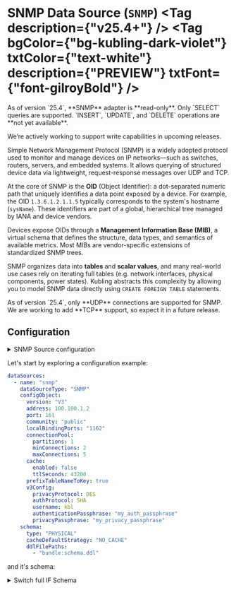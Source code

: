 
# SNMP Data Source (`SNMP`) <Tag description={"v25.4+"} /> <Tag bgColor={"bg-kubling-dark-violet"} txtColor={"text-white"} description={"PREVIEW"} txtFont={"font-gilroyBold"} />

<Callout type="warning">
As of version `25.4`, **SNMP** adapter is **read-only**. Only `SELECT` queries are supported.  
`INSERT`, `UPDATE`, and `DELETE` operations are **not yet available**.

We’re actively working to support write capabilities in upcoming releases.
</Callout>

Simple Network Management Protocol (SNMP) is a widely adopted protocol used to monitor and manage devices on IP networks—such as switches, routers, servers, 
and embedded systems. It allows querying of structured device data via lightweight, request-response messages over UDP and TCP.

At the core of SNMP is the **OID** (Object Identifier): a dot-separated numeric path that uniquely identifies a data point exposed by a device. 
For example, the OID `1.3.6.1.2.1.1.5` typically corresponds to the system's hostname (`sysName`). These identifiers are part of a global, hierarchical tree managed by IANA and device vendors.

Devices expose OIDs through a **Management Information Base (MIB)**, a virtual schema that defines the structure, data types, and semantics of available metrics. 
Most MIBs are vendor-specific extensions of standardized SNMP trees.

SNMP organizes data into **tables** and **scalar values**, and many real-world use cases rely on iterating full tables (e.g. network interfaces, physical components, power states). 
Kubling abstracts this complexity by allowing you to model SNMP data directly using `CREATE FOREIGN TABLE` statements.

<Callout type='warning'>
As of version `25.4`, only **UDP** connections are supported for SNMP.  
We are working to add **TCP** support, so expect it in a future release.
</Callout>

## Configuration
<details>
<summary>SNMP Source configuration</summary>
```yaml
type: "object"
id: "schema:kubling:dbvirt:model:vdb:sources:SnmpSourceConfig"
properties:
  version:
    type: "string"
    enum:
    - "V2"
    - "V3"
  transport:
    type: "string"
    enum:
    - "UDP"
    - "TCP"
  address:
    type: "string"
  port:
    type: "integer"
  localBindingAddress:
    type: "string"
  localBindingPorts:
    type: "string"
    description: "A comma-separated list of local UDP ports to bind SNMP requests\
      \ to. Supports individual ports (e.g., \"1162\") and port ranges (e.g., \"1162-1164\"\
      ). You can mix both formats: \"1162,1164-1166,1170\". All port numbers must\
      \ be in the range 1–65535, and ranges must be ordered (start <= end). Kubling\
      \ will attempt to bind to these ports in order until one is available."
  community:
    type: "string"
  connectionTimeout:
    type: "integer"
  connectionRetries:
    type: "integer"
  enableSoftTransactions:
    type: "boolean"
  cache:
    type: "object"
    id: "schema:kubling:dbvirt:translation:model:CacheDataSourceConfig"
    properties:
      enabled:
        type: "boolean"
        description: "Specifies whether the cache is enabled for this Data Source.\
          \ Default is false."
      ttlSeconds:
        type: "integer"
        description: "The time-to-live (TTL) for cache entries, in seconds. Default\
          \ is 43,200 seconds (12 hours)."
  contributesToHealth:
    type: "boolean"
    description: "Indicates whether this data source contributes to the engine's overall\
      \ health status. When set to true, if this data source is not healthy, the engine\
      \ will be marked as unhealthy. Otherwise, the health status of this data source\
      \ is ignored in the overall assessment."
  oidForHealthCheck:
    type: "string"
    description: "The SNMP OID to be used for health checks. Kubling periodically\
      \ polls this OID to verify that the target device is reachable and responding.\
      \ By default, it uses '1.3.6.1.2.1.1.1.0' (sysDescr.0), which returns the device\
      \ description. You can override this with any scalar OID that is known to exist\
      \ and respond reliably on the target device."
  connectionPool:
    type: "object"
    id: "schema:kubling:dbvirt:model:vdb:sources:ConnectionPool"
    properties:
      partitions:
        type: "integer"
        description: "Internal connections pool partitions. Default: 2"
      minConnections:
        type: "integer"
        description: "Minimum available connections in the pool per partition. The\
          \ overall total Minimum connections must be calculated per partition, that\
          \ is: partitions * minConnections. Default: 3"
      maxConnections:
        type: "integer"
        description: "Maximum connections to be added to the pool per partition. Once\
          \ reached, subsequent connection requests will be enqueued. The overall\
          \ total Maximum connections must be calculated per partition, that is: partitions\
          \ * maxConnections. Default: 10"
      maxWaitMilliseconds:
        type: "integer"
        description: "Maximum wait time in milliseconds the thread will wait in the\
          \ queue for a connection from the pool. Once reached, an error is thrown\
          \ if no available connection.Default: 10000ms (10s)"
  oidPrefix:
    type: "string"
  mibJsonFilePath:
    type: "string"
    description: "Absolute path to the JSON file generated by gosmi-json-exporter.\
      \ For details, see: https://github.com/kubling-community/gosmi-json-exporter"
  v3Config:
    type: "object"
    id: "schema:kubling:dbvirt:model:vdb:sources:SnmpV3Config"
    properties:
      username:
        type: "string"
        description: "The SNMPv3 username used to authenticate with the target device.\
          \ Must match a valid user configured on the SNMP agent."
      localEngineId:
        type: "string"
        description: "The local SNMP engine ID, in hexadecimal string format. If not\
          \ set, the engine ID is derived automatically. Only needed in advanced SNMPv3\
          \ setups involving Engine ID synchronization."
      enterpriseId:
        type: "integer"
        description: "Enterprise ID used for constructing a local engine ID when it\
          \ is autogenerated. This is optional and typically only needed when setting\
          \ up a custom SNMP engine identity."
      engineBoots:
        type: "integer"
        description: "Boot counter value for SNMPv3 engine restarts. Used to prevent\
          \ replay attacks. Usually left at 0 unless explicitly managing engine state\
          \ across restarts."
      authProtocol:
        type: "string"
        description: "Authentication protocol used for SNMPv3 message integrity and\
          \ sender verification. Supported values include MD5, SHA, and extended HMAC-based\
          \ algorithms."
        enum:
        - "MD5"
        - "SHA"
        - "HMAC128SHA224"
        - "HMAC192SHA256"
        - "HMAC256SHA384"
        - "HMAC384SHA512"
      privacyProtocol:
        type: "string"
        description: "Privacy (encryption) protocol used to secure SNMPv3 message\
          \ contents."
        enum:
        - "DES"
        - "v3DES"
        - "AES128"
        - "AES192"
        - "AES256"
      authenticationPassphrase:
        type: "string"
        description: "The passphrase used for SNMPv3 authentication. Required when\
          \ using an authProtocol."
      privacyPassphrase:
        type: "string"
        description: "The passphrase used for SNMPv3 encryption. Required when using\
          \ a privacyProtocol."
  singleEventErrorToleration:
    type: "boolean"
    description: "Controls how Kubling handles individual SNMP response errors. When\
      \ set to false (default), any response event with an error causes the entire\
      \ operation to fail. When set to true, Kubling tolerates single event errors\
      \ by skipping the failed OID and continuing to process the remaining ones. Useful\
      \ for dealing with partially implemented or unstable SNMP agents."
```
</details>

Let's start by exploring a configuration example:

```yaml
dataSources:
  - name: "snmp"
    dataSourceType: "SNMP"
    configObject:
      version: "V3"
      address: 100.100.1.2
      port: 161
      community: "public"
      localBindingPorts: "1162"
      connectionPool:
        partitions: 1
        minConnections: 2
        maxConnections: 5
      cache:
        enabled: false
        ttlSeconds: 43200
      prefixTableNameToKey: true
      v3Config:
        privacyProtocol: DES
        authProtocol: SHA
        username: kbl
        authenticationPassphrase: "my_auth_passphrase"
        privacyPassphrase: "my_privacy_passphrase"
    schema:
      type: "PHYSICAL"
      cacheDefaultStrategy: "NO_CACHE"
      ddlFilePaths:
        - "bundle:schema.ddl"
```

and it's schema:
<details>
<summary>Switch full IF Schema</summary>
```sql
CREATE FOREIGN TABLE ifTable
(
	ifIndex string OPTIONS (snmp_oid '1.3.6.1.2.1.2.2.1.1', ANNOTATION 'A unique value, greater than zero, for each interface.  It is recommended that values are assigned contiguously starting from 1.  The value for each interface sub-layer must remain constant at least from one re-initialization of the entity''s network management system to the next re- initialization.'),
	ifDescr string OPTIONS (snmp_oid '1.3.6.1.2.1.2.2.1.2', ANNOTATION 'A textual string containing information about the interface.  This string should include the name of the manufacturer, the product name and the version of the interface hardware/software.'),
	ifType string OPTIONS (snmp_oid '1.3.6.1.2.1.2.2.1.3', ANNOTATION 'The type of interface.  Additional values for ifType are assigned by the Internet Assigned Numbers Authority (IANA), through updating the syntax of the IANAifType textual convention.'),
	ifMtu integer OPTIONS (snmp_oid '1.3.6.1.2.1.2.2.1.4', ANNOTATION 'The size of the largest packet which can be sent/received on the interface, specified in octets.  For interfaces that are used for transmitting network datagrams, this is the size of the largest network datagram that can be sent on the interface.'),
	ifSpeed integer OPTIONS (snmp_oid '1.3.6.1.2.1.2.2.1.5', ANNOTATION 'An estimate of the interface''s current bandwidth in bits per second.  For interfaces which do not vary in bandwidth or for those where no accurate estimation can be made, this object should contain the nominal bandwidth.  If the bandwidth of the interface is greater than the maximum value reportable by this object then this object should report its maximum value (4,294,967,295) and ifHighSpeed must be used to report the interace''s speed.  For a sub-layer which has no concept of bandwidth, this object should be zero.'),
	ifPhysAddress string OPTIONS (snmp_oid '1.3.6.1.2.1.2.2.1.6', ANNOTATION 'The interface''s address at its protocol sub-layer.  For example, for an 802.x interface, this object normally contains a MAC address.  The interface''s media-specific MIB must define the bit and byte ordering and the format of the value of this object.  For interfaces which do not have such an address (e.g., a serial line), this object should contain an octet string of zero length.'),
	ifAdminStatus string OPTIONS (snmp_oid '1.3.6.1.2.1.2.2.1.7', ANNOTATION 'The desired state of the interface.  The testing(3) state indicates that no operational packets can be passed.  When a managed system initializes, all interfaces start with ifAdminStatus in the down(2) state.  As a result of either explicit management action or per configuration information retained by the managed system, ifAdminStatus is then changed to either the up(1) or testing(3) states (or remains in the down(2) state).'),
	ifOperStatus string OPTIONS (snmp_oid '1.3.6.1.2.1.2.2.1.8', ANNOTATION 'The current operational state of the interface.  The testing(3) state indicates that no operational packets can be passed.  If ifAdminStatus is down(2) then ifOperStatus should be down(2).  If ifAdminStatus is changed to up(1) then ifOperStatus should change to up(1) if the interface is ready to transmit and receive network traffic; it should change to dormant(5) if the interface is waiting for external actions (such as a serial line waiting for an incoming connection); it should remain in the down(2) state if and only if there is a fault that prevents it from going to the up(1) state; it should remain in the notPresent(6) state if the interface has missing (typically, hardware) components.'),
	ifLastChange string OPTIONS (snmp_oid '1.3.6.1.2.1.2.2.1.9', ANNOTATION 'The value of sysUpTime at the time the interface entered its current operational state.  If the current state was entered prior to the last re-initialization of the local network management subsystem, then this object contains a zero value.'),
	ifInOctets long OPTIONS (snmp_oid '1.3.6.1.2.1.2.2.1.10', ANNOTATION 'The total number of octets received on the interface, including framing characters. Discontinuities in the value of this counter can occur at re-initialization of the management system, and at other times as indicated by the value of ifCounterDiscontinuityTime.'),
	ifInUcastPkts long OPTIONS (snmp_oid '1.3.6.1.2.1.2.2.1.11', ANNOTATION 'The number of packets, delivered by this sub-layer to a higher (sub-)layer, which were not addressed to a multicast or broadcast address at this sub-layer. Discontinuities in the value of this counter can occur at re-initialization of the management system, and at other times as indicated by the value of ifCounterDiscontinuityTime.'),
	ifInNUcastPkts long OPTIONS (snmp_oid '1.3.6.1.2.1.2.2.1.12', ANNOTATION 'The number of packets, delivered by this sub-layer to a higher (sub-)layer, which were addressed to a multicast or broadcast address at this sub-layer. Discontinuities in the value of this counter can occur at re-initialization of the management system, and at other times as indicated by the value of ifCounterDiscontinuityTime. This object is deprecated in favour of ifInMulticastPkts and ifInBroadcastPkts.'),
	ifInDiscards long OPTIONS (snmp_oid '1.3.6.1.2.1.2.2.1.13', ANNOTATION 'The number of inbound packets which were chosen to be discarded even though no errors had been detected to prevent their being deliverable to a higher-layer protocol.  One possible reason for discarding such a packet could be to free up buffer space. Discontinuities in the value of this counter can occur at re-initialization of the management system, and at other times as indicated by the value of ifCounterDiscontinuityTime.'),
	ifInErrors long OPTIONS (snmp_oid '1.3.6.1.2.1.2.2.1.14', ANNOTATION 'For packet-oriented interfaces, the number of inbound packets that contained errors preventing them from being deliverable to a higher-layer protocol.  For character- oriented or fixed-length interfaces, the number of inbound transmission units that contained errors preventing them from being deliverable to a higher-layer protocol. Discontinuities in the value of this counter can occur at re-initialization of the management system, and at other times as indicated by the value of ifCounterDiscontinuityTime.'),
	ifInUnknownProtos long OPTIONS (snmp_oid '1.3.6.1.2.1.2.2.1.15', ANNOTATION 'For packet-oriented interfaces, the number of packets received via the interface which were discarded because of an unknown or unsupported protocol.  For character-oriented or fixed-length interfaces that support protocol multiplexing the number of transmission units received via the interface which were discarded because of an unknown or unsupported protocol.  For any interface that does not support protocol multiplexing, this counter will always be 0. Discontinuities in the value of this counter can occur at re-initialization of the management system, and at other times as indicated by the value of ifCounterDiscontinuityTime.'),
	ifOutOctets long OPTIONS (snmp_oid '1.3.6.1.2.1.2.2.1.16', ANNOTATION 'The total number of octets transmitted out of the interface, including framing characters. Discontinuities in the value of this counter can occur at re-initialization of the management system, and at other times as indicated by the value of ifCounterDiscontinuityTime.'),
	ifOutUcastPkts long OPTIONS (snmp_oid '1.3.6.1.2.1.2.2.1.17', ANNOTATION 'The total number of packets that higher-level protocols requested be transmitted, and which were not addressed to a multicast or broadcast address at this sub-layer, including those that were discarded or not sent. Discontinuities in the value of this counter can occur at re-initialization of the management system, and at other times as indicated by the value of ifCounterDiscontinuityTime.'),
	ifOutNUcastPkts long OPTIONS (snmp_oid '1.3.6.1.2.1.2.2.1.18', ANNOTATION 'The total number of packets that higher-level protocols requested be transmitted, and which were addressed to a multicast or broadcast address at this sub-layer, including those that were discarded or not sent. Discontinuities in the value of this counter can occur at re-initialization of the management system, and at other times as indicated by the value of ifCounterDiscontinuityTime. This object is deprecated in favour of ifOutMulticastPkts and ifOutBroadcastPkts.'),
	ifOutDiscards long OPTIONS (snmp_oid '1.3.6.1.2.1.2.2.1.19', ANNOTATION 'The number of outbound packets which were chosen to be discarded even though no errors had been detected to prevent their being transmitted.  One possible reason for discarding such a packet could be to free up buffer space. Discontinuities in the value of this counter can occur at re-initialization of the management system, and at other times as indicated by the value of ifCounterDiscontinuityTime.'),
	ifOutErrors long OPTIONS (snmp_oid '1.3.6.1.2.1.2.2.1.20', ANNOTATION 'For packet-oriented interfaces, the number of outbound packets that could not be transmitted because of errors. For character-oriented or fixed-length interfaces, the number of outbound transmission units that could not be transmitted because of errors. Discontinuities in the value of this counter can occur at re-initialization of the management system, and at other times as indicated by the value of ifCounterDiscontinuityTime.'),
	ifOutQLen long OPTIONS (snmp_oid '1.3.6.1.2.1.2.2.1.21', ANNOTATION 'The length of the output packet queue (in packets).'),
	ifSpecific string OPTIONS (snmp_oid '1.3.6.1.2.1.2.2.1.22', ANNOTATION 'A reference to MIB definitions specific to the particular media being used to realize the interface.  It is recommended that this value point to an instance of a MIB object in the media-specific MIB, i.e., that this object have the semantics associated with the InstancePointer textual convention defined in RFC 2579.  In fact, it is recommended that the media-specific MIB specify what value ifSpecific should/can take for values of ifType.  If no MIB definitions specific to the particular media are available, the value should be set to the OBJECT IDENTIFIER { 0 0 }.')
)
OPTIONS (updatable 'false', snmp_type 'full_table', ANNOTATION 'A list of interface entries.  The number of entries is given by the value of ifNumber.');

CREATE FOREIGN TABLE ifXTable
(
    ifIndex integer OPTIONS (snmp_derived_index '1.3.6.1.2.1.31.1.1.1.1:0'),
	ifName string OPTIONS (snmp_oid '1.3.6.1.2.1.31.1.1.1.1', ANNOTATION 'The textual name of the interface.  The value of this object should be the name of the interface as assigned by the local device and should be suitable for use in commands entered at the device''s `console''.  This might be a text name, such as `le0'' or a simple port number, such as `1'', depending on the interface naming syntax of the device.  If several entries in the ifTable together represent a single interface as named by the device, then each will have the same value of ifName.  Note that for an agent which responds to SNMP queries concerning an interface on some other (proxied) device, then the value of ifName for such an interface is the proxied device''s local name for it. If there is no local name, or this object is otherwise not applicable, then this object contains a zero-length string.'),
	ifInMulticastPkts integer OPTIONS (snmp_oid '1.3.6.1.2.1.31.1.1.1.2', ANNOTATION 'The number of packets, delivered by this sub-layer to a higher (sub-)layer, which were addressed to a multicast address at this sub-layer.  For a MAC layer protocol, this includes both Group and Functional addresses. Discontinuities in the value of this counter can occur at re-initialization of the management system, and at other times as indicated by the value of ifCounterDiscontinuityTime.'),
	ifInBroadcastPkts integer OPTIONS (snmp_oid '1.3.6.1.2.1.31.1.1.1.3', ANNOTATION 'The number of packets, delivered by this sub-layer to a higher (sub-)layer, which were addressed to a broadcast address at this sub-layer. Discontinuities in the value of this counter can occur at re-initialization of the management system, and at other times as indicated by the value of ifCounterDiscontinuityTime.'),
	ifOutMulticastPkts integer OPTIONS (snmp_oid '1.3.6.1.2.1.31.1.1.1.4', ANNOTATION 'The total number of packets that higher-level protocols requested be transmitted, and which were addressed to a multicast address at this sub-layer, including those that were discarded or not sent.  For a MAC layer protocol, this includes both Group and Functional addresses. Discontinuities in the value of this counter can occur at re-initialization of the management system, and at other times as indicated by the value of ifCounterDiscontinuityTime.'),
	ifOutBroadcastPkts integer OPTIONS (snmp_oid '1.3.6.1.2.1.31.1.1.1.5', ANNOTATION 'The total number of packets that higher-level protocols requested be transmitted, and which were addressed to a broadcast address at this sub-layer, including those that were discarded or not sent. Discontinuities in the value of this counter can occur at re-initialization of the management system, and at other times as indicated by the value of ifCounterDiscontinuityTime.'),
	ifHCInOctets biginteger OPTIONS (snmp_oid '1.3.6.1.2.1.31.1.1.1.6', ANNOTATION 'The total number of octets received on the interface, including framing characters.  This object is a 64-bit version of ifInOctets. Discontinuities in the value of this counter can occur at re-initialization of the management system, and at other times as indicated by the value of ifCounterDiscontinuityTime.'),
	ifHCInUcastPkts biginteger OPTIONS (snmp_oid '1.3.6.1.2.1.31.1.1.1.7', ANNOTATION 'The number of packets, delivered by this sub-layer to a higher (sub-)layer, which were not addressed to a multicast or broadcast address at this sub-layer.  This object is a 64-bit version of ifInUcastPkts. Discontinuities in the value of this counter can occur at re-initialization of the management system, and at other times as indicated by the value of ifCounterDiscontinuityTime.'),
	ifHCInMulticastPkts biginteger OPTIONS (snmp_oid '1.3.6.1.2.1.31.1.1.1.8', ANNOTATION 'The number of packets, delivered by this sub-layer to a higher (sub-)layer, which were addressed to a multicast address at this sub-layer.  For a MAC layer protocol, this includes both Group and Functional addresses.  This object is a 64-bit version of ifInMulticastPkts. Discontinuities in the value of this counter can occur at re-initialization of the management system, and at other times as indicated by the value of ifCounterDiscontinuityTime.'),
	ifHCInBroadcastPkts biginteger OPTIONS (snmp_oid '1.3.6.1.2.1.31.1.1.1.9', ANNOTATION 'The number of packets, delivered by this sub-layer to a higher (sub-)layer, which were addressed to a broadcast address at this sub-layer.  This object is a 64-bit version of ifInBroadcastPkts. Discontinuities in the value of this counter can occur at re-initialization of the management system, and at other times as indicated by the value of ifCounterDiscontinuityTime.'),
	ifHCOutOctets biginteger OPTIONS (snmp_oid '1.3.6.1.2.1.31.1.1.1.10', ANNOTATION 'The total number of octets transmitted out of the interface, including framing characters.  This object is a 64-bit version of ifOutOctets. Discontinuities in the value of this counter can occur at re-initialization of the management system, and at other times as indicated by the value of ifCounterDiscontinuityTime.'),
	ifHCOutUcastPkts biginteger OPTIONS (snmp_oid '1.3.6.1.2.1.31.1.1.1.11', ANNOTATION 'The total number of packets that higher-level protocols requested be transmitted, and which were not addressed to a multicast or broadcast address at this sub-layer, including those that were discarded or not sent.  This object is a 64-bit version of ifOutUcastPkts. Discontinuities in the value of this counter can occur at re-initialization of the management system, and at other times as indicated by the value of ifCounterDiscontinuityTime.'),
	ifHCOutMulticastPkts biginteger OPTIONS (snmp_oid '1.3.6.1.2.1.31.1.1.1.12', ANNOTATION 'The total number of packets that higher-level protocols requested be transmitted, and which were addressed to a multicast address at this sub-layer, including those that were discarded or not sent.  For a MAC layer protocol, this includes both Group and Functional addresses.  This object is a 64-bit version of ifOutMulticastPkts. Discontinuities in the value of this counter can occur at re-initialization of the management system, and at other times as indicated by the value of ifCounterDiscontinuityTime.'),
	ifHCOutBroadcastPkts biginteger OPTIONS (snmp_oid '1.3.6.1.2.1.31.1.1.1.13', ANNOTATION 'The total number of packets that higher-level protocols requested be transmitted, and which were addressed to a broadcast address at this sub-layer, including those that were discarded or not sent.  This object is a 64-bit version of ifOutBroadcastPkts. Discontinuities in the value of this counter can occur at re-initialization of the management system, and at other times as indicated by the value of ifCounterDiscontinuityTime.'),
	ifLinkUpDownTrapEnable string OPTIONS (snmp_oid '1.3.6.1.2.1.31.1.1.1.14', ANNOTATION 'Indicates whether linkUp/linkDown traps should be generated for this interface. By default, this object should have the value enabled(1) for interfaces which do not operate on ''top'' of any other interface (as defined in the ifStackTable), and disabled(2) otherwise.'),
	ifHighSpeed integer OPTIONS (snmp_oid '1.3.6.1.2.1.31.1.1.1.15', ANNOTATION 'An estimate of the interface''s current bandwidth in units of 1,000,000 bits per second.  If this object reports a value of `n'' then the speed of the interface is somewhere in the range of `n-500,000'' to `n+499,999''.  For interfaces which do not vary in bandwidth or for those where no accurate estimation can be made, this object should contain the nominal bandwidth.  For a sub-layer which has no concept of bandwidth, this object should be zero.'),
	ifPromiscuousMode boolean OPTIONS (snmp_oid '1.3.6.1.2.1.31.1.1.1.16', ANNOTATION 'This object has a value of false(2) if this interface only accepts packets/frames that are addressed to this station. This object has a value of true(1) when the station accepts all packets/frames transmitted on the media.  The value true(1) is only legal on certain types of media.  If legal, setting this object to a value of true(1) may require the interface to be reset before becoming effective. The value of ifPromiscuousMode does not affect the reception of broadcast and multicast packets/frames by the interface.'),
	ifConnectorPresent boolean OPTIONS (snmp_oid '1.3.6.1.2.1.31.1.1.1.17', ANNOTATION 'This object has the value ''true(1)'' if the interface sublayer has a physical connector and the value ''false(2)'' otherwise.'),
	ifAlias string OPTIONS (snmp_oid '1.3.6.1.2.1.31.1.1.1.18', ANNOTATION 'This object is an ''alias'' name for the interface as specified by a network manager, and provides a non-volatile ''handle'' for the interface. On the first instantiation of an interface, the value of ifAlias associated with that interface is the zero-length string.  As and when a value is written into an instance of ifAlias through a network management set operation, then the agent must retain the supplied value in the ifAlias instance associated with the same interface for as long as that interface remains instantiated, including across all re- initializations/reboots of the network management system, including those which result in a change of the interface''s ifIndex value. An example of the value which a network manager might store in this object for a WAN interface is the (Telco''s) circuit number/identifier of the interface. Some agents may support write-access only for interfaces having particular values of ifType.  An agent which supports write access to this object is required to keep the value in non-volatile storage, but it may limit the length of new values depending on how much storage is already occupied by the current values for other interfaces.'),
	ifCounterDiscontinuityTime string OPTIONS (snmp_oid '1.3.6.1.2.1.31.1.1.1.19', ANNOTATION 'The value of sysUpTime on the most recent occasion at which any one or more of this interface''s counters suffered a discontinuity.  The relevant counters are the specific instances associated with this interface of any Counter32 or Counter64 object contained in the ifTable or ifXTable.  If no such discontinuities have occurred since the last re- initialization of the local management subsystem, then this object contains a zero value.')
)
OPTIONS (updatable 'false', snmp_type 'full_table', ANNOTATION 'A list of interface entries.  The number of entries is given by the value of ifNumber.  This table contains additional objects for the interface table.');

CREATE FOREIGN TABLE ifStackTable
(
	ifStackStatus string OPTIONS (snmp_oid '1.3.6.1.2.1.31.1.2.1.3'),
	ifStackHigherLayer integer OPTIONS (snmp_derived_index '1.3.6.1.2.1.31.1.2.1.3:0'),
	ifStackLowerLayer integer OPTIONS (snmp_derived_index '1.3.6.1.2.1.31.1.2.1.3:1')
)
OPTIONS (updatable 'false', snmp_type 'full_table', ANNOTATION 'The table containing information on the relationships between the multiple sub-layers of network interfaces.  In particular, it contains information on which sub-layers run ''on top of'' which other sub-layers, where each sub-layer corresponds to a conceptual row in the ifTable.  For example, when the sub-layer with ifIndex value x runs over the sub-layer with ifIndex value y, then this table contains: ifStackStatus.x.y=active For each ifIndex value, I, which identifies an active interface, there are always at least two instantiated rows in this table associated with I.  For one of these rows, I is the value of ifStackHigherLayer; for the other, I is the value of ifStackLowerLayer.  (If I is not involved in multiplexing, then these are the only two rows associated with I.) For example, two rows exist even for an interface which has no others stacked on top or below it: ifStackStatus.0.x=active ifStackStatus.x.0=active');

CREATE FOREIGN TABLE entityPhysical (
    index integer OPTIONS (snmp_derived_index '1.3.6.1.2.1.47.1.1.1.1:0'),
    name string OPTIONS (snmp_oid '1.3.6.1.2.1.47.1.1.1.1'),
    class string OPTIONS (snmp_oid '1.3.6.1.2.1.47.1.1.1.5'),
    parentIndex integer OPTIONS (snmp_oid '1.3.6.1.2.1.47.1.1.1.2')
)
OPTIONS (snmp_type 'full_table');

CREATE FOREIGN TABLE "system" (
    sysDescr string OPTIONS (snmp_oid '1.3.6.1.2.1.1.1', ANNOTATION 'Device description (vendor, OS, version)'),
    sysObjectID string OPTIONS (snmp_oid '1.3.6.1.2.1.1.2', ANNOTATION 'OID identifying the device type'),
    sysUpTime string OPTIONS (snmp_oid '1.3.6.1.2.1.1.3', ANNOTATION 'Time since last reboot'),
    sysContact string OPTIONS (snmp_oid '1.3.6.1.2.1.1.4', ANNOTATION 'Admin contact info'),
    sysName string OPTIONS (snmp_oid '1.3.6.1.2.1.1.5', ANNOTATION 'Hostname'),
    sysLocation string OPTIONS (snmp_oid '1.3.6.1.2.1.1.6', ANNOTATION 'Physical location'),
    sysServices integer OPTIONS (snmp_oid '1.3.6.1.2.1.1.7', ANNOTATION 'Service bitmask')
)
OPTIONS (snmp_type 'full_table');

CREATE FOREIGN TABLE ipStats (
    ipInReceives bigint OPTIONS (snmp_oid '1.3.6.1.2.1.4.3'),
    ipInDelivers bigint OPTIONS (snmp_oid '1.3.6.1.2.1.4.9'),
    ipOutRequests bigint OPTIONS (snmp_oid '1.3.6.1.2.1.4.10'),
    ipForwDatagrams bigint OPTIONS (snmp_oid '1.3.6.1.2.1.4.6'),
    ipInDiscards bigint OPTIONS (snmp_oid '1.3.6.1.2.1.4.4'),
    ipOutDiscards bigint OPTIONS (snmp_oid '1.3.6.1.2.1.4.11'),
    ipInAddrErrors bigint OPTIONS (snmp_oid '1.3.6.1.2.1.4.5')
)
OPTIONS (snmp_type 'full_table');

CREATE FOREIGN TABLE icmpStats (
    icmpInMsgs bigint OPTIONS (snmp_oid '1.3.6.1.2.1.5.1'),
    icmpOutMsgs bigint OPTIONS (snmp_oid '1.3.6.1.2.1.5.14'),
    icmpInErrors bigint OPTIONS (snmp_oid '1.3.6.1.2.1.5.2'),
    icmpOutErrors bigint OPTIONS (snmp_oid '1.3.6.1.2.1.5.15'),
    icmpInEchoReps bigint OPTIONS (snmp_oid '1.3.6.1.2.1.5.8'),
    icmpOutEchos bigint OPTIONS (snmp_oid '1.3.6.1.2.1.5.21')
)
OPTIONS (snmp_type 'full_table');

CREATE FOREIGN TABLE tcpStats (
    tcpActiveOpens bigint OPTIONS (snmp_oid '1.3.6.1.2.1.6.5'),
    tcpPassiveOpens bigint OPTIONS (snmp_oid '1.3.6.1.2.1.6.6'),
    tcpAttemptFails bigint OPTIONS (snmp_oid '1.3.6.1.2.1.6.7'),
    tcpEstabResets bigint OPTIONS (snmp_oid '1.3.6.1.2.1.6.8'),
    tcpCurrEstab bigint OPTIONS (snmp_oid '1.3.6.1.2.1.6.9')
)
OPTIONS (snmp_type 'full_table');

CREATE FOREIGN TABLE udpStats (
    udpInDatagrams bigint OPTIONS (snmp_oid '1.3.6.1.2.1.7.1'),
    udpNoPorts bigint OPTIONS (snmp_oid '1.3.6.1.2.1.7.2'),
    udpInErrors bigint OPTIONS (snmp_oid '1.3.6.1.2.1.7.3'),
    udpOutDatagrams bigint OPTIONS (snmp_oid '1.3.6.1.2.1.7.4')
)
OPTIONS (snmp_type 'full_table');

CREATE FOREIGN TABLE etherStats (
    index integer OPTIONS (snmp_derived_index '1.3.6.1.2.1.16.1.1.1.1:0'),
    dropEvents bigint OPTIONS (snmp_oid '1.3.6.1.2.1.16.1.1.1.2'),
    octets bigint OPTIONS (snmp_oid '1.3.6.1.2.1.16.1.1.1.3'),
    packets bigint OPTIONS (snmp_oid '1.3.6.1.2.1.16.1.1.1.4')
)
OPTIONS (snmp_type 'full_table');

CREATE FOREIGN TABLE bridge (
    dot1dBaseBridgeAddress string OPTIONS (snmp_oid '1.3.6.1.2.1.17.1.1'),
    dot1dBaseNumPorts integer OPTIONS (snmp_oid '1.3.6.1.2.1.17.1.2'),
    dot1dStpTimeSinceTopologyChange integer OPTIONS (snmp_oid '1.3.6.1.2.1.17.2.4'),
    dot1dStpTopChanges integer OPTIONS (snmp_oid '1.3.6.1.2.1.17.2.5')
)
OPTIONS (snmp_type 'full_table');

CREATE FOREIGN TABLE rmonEtherStats (
    index integer OPTIONS (snmp_derived_index '1.3.6.1.2.1.16.1.1.1.1:0'),
    octets bigint OPTIONS (snmp_oid '1.3.6.1.2.1.16.1.1.1.3'),
    packets bigint OPTIONS (snmp_oid '1.3.6.1.2.1.16.1.1.1.4'),
    crcAlignErrors bigint OPTIONS (snmp_oid '1.3.6.1.2.1.16.1.1.1.5'),
    undersizePkts bigint OPTIONS (snmp_oid '1.3.6.1.2.1.16.1.1.1.6'),
    oversizePkts bigint OPTIONS (snmp_oid '1.3.6.1.2.1.16.1.1.1.7')
)
OPTIONS (snmp_type 'full_table');

CREATE FOREIGN TABLE ifTestTable
(
	ifTestId string OPTIONS (snmp_oid '1.3.6.1.2.1.31.1.3.1.1', ANNOTATION 'This object identifies the current invocation of the interface''s test.'),
	ifTestStatus string OPTIONS (snmp_oid '1.3.6.1.2.1.31.1.3.1.2', ANNOTATION 'This object indicates whether or not some manager currently has the necessary ''ownership'' required to invoke a test on this interface.  A write to this object is only successful when it changes its value from ''notInUse(1)'' to ''inUse(2)''. After completion of a test, the agent resets the value back to ''notInUse(1)''.'),
	ifTestType string OPTIONS (snmp_oid '1.3.6.1.2.1.31.1.3.1.3', ANNOTATION 'A control variable used to start and stop operator- initiated interface tests.  Most OBJECT IDENTIFIER values assigned to tests are defined elsewhere, in association with specific types of interface.  However, this document assigns a value for a full-duplex loopback test, and defines the special meanings of the subject identifier: noTest  OBJECT IDENTIFIER ::= { 0 0 } When the value noTest is written to this object, no action is taken unless a test is in progress, in which case the test is aborted.  Writing any other value to this object is only valid when no test is currently in progress, in which case the indicated test is initiated. When read, this object always returns the most recent value that ifTestType was set to.  If it has not been set since the last initialization of the network management subsystem on the agent, a value of noTest is returned.'),
	ifTestResult string OPTIONS (snmp_oid '1.3.6.1.2.1.31.1.3.1.4', ANNOTATION 'This object contains the result of the most recently requested test, or the value none(1) if no tests have been requested since the last reset.  Note that this facility provides no provision for saving the results of one test when starting another, as could be required if used by multiple managers concurrently.'),
	ifTestCode string OPTIONS (snmp_oid '1.3.6.1.2.1.31.1.3.1.5', ANNOTATION 'This object contains a code which contains more specific information on the test result, for example an error-code after a failed test.  Error codes and other values this object may take are specific to the type of interface and/or test.  The value may have the semantics of either the AutonomousType or InstancePointer textual conventions as defined in RFC 2579.  The identifier: testCodeUnknown  OBJECT IDENTIFIER ::= { 0 0 } is defined for use if no additional result code is available.'),
	ifTestOwner string OPTIONS (snmp_oid '1.3.6.1.2.1.31.1.3.1.6', ANNOTATION 'The entity which currently has the ''ownership'' required to invoke a test on this interface.')
)
OPTIONS (updatable 'false', snmp_type 'full_table', ANNOTATION 'This table contains one entry per interface.  It defines objects which allow a network manager to instruct an agent to test an interface for various faults.  Tests for an interface are defined in the media-specific MIB for that interface.  After invoking a test, the object ifTestResult can be read to determine the outcome.  If an agent can not perform the test, ifTestResult is set to so indicate.  The object ifTestCode can be used to provide further test- specific or interface-specific (or even enterprise-specific) information concerning the outcome of the test.  Only one test can be in progress on each interface at any one time. If one test is in progress when another test is invoked, the second test is rejected.  Some agents may reject a test when a prior test is active on another interface. Before starting a test, a manager-station must first obtain ''ownership'' of the entry in the ifTestTable for the interface to be tested.  This is accomplished with the ifTestId and ifTestStatus objects as follows: try_again: get (ifTestId, ifTestStatus) while (ifTestStatus != notInUse) /* * Loop while a test is running or some other * manager is configuring a test. */ short delay get (ifTestId, ifTestStatus) } /* * Is not being used right now -- let''s compete * to see who gets it. */ lock_value = ifTestId if ( set(ifTestId = lock_value, ifTestStatus = inUse, ifTestOwner = ''my-IP-address'') == FAILURE) /* * Another manager got the ifTestEntry -- go * try again */ goto try_again; /* * I have the lock */ set up any test parameters. /* * This starts the test */ set(ifTestType = test_to_run); wait for test completion by polling ifTestResult when test completes, agent sets ifTestResult agent also sets ifTestStatus = ''notInUse'' retrieve any additional test results, and ifTestId if (ifTestId == lock_value+1) results are valid A manager station first retrieves the value of the appropriate ifTestId and ifTestStatus objects, periodically repeating the retrieval if necessary, until the value of ifTestStatus is ''notInUse''.  The manager station then tries to set the same ifTestId object to the value it just retrieved, the same ifTestStatus object to ''inUse'', and the corresponding ifTestOwner object to a value indicating itself.  If the set operation succeeds then the manager has obtained ownership of the ifTestEntry, and the value of the ifTestId object is incremented by the agent (per the semantics of TestAndIncr).  Failure of the set operation indicates that some other manager has obtained ownership of the ifTestEntry. Once ownership is obtained, any test parameters can be setup, and then the test is initiated by setting ifTestType. On completion of the test, the agent sets ifTestStatus to ''notInUse''.  Once this occurs, the manager can retrieve the results.  In the (rare) event that the invocation of tests by two network managers were to overlap, then there would be a possibility that the first test''s results might be overwritten by the second test''s results prior to the first results being read.  This unlikely circumstance can be detected by a network manager retrieving ifTestId at the same time as retrieving the test results, and ensuring that the results are for the desired request. If ifTestType is not set within an abnormally long period of time after ownership is obtained, the agent should time-out the manager, and reset the value of the ifTestStatus object back to ''notInUse''.  It is suggested that this time-out period be 5 minutes. In general, a management station must not retransmit a request to invoke a test for which it does not receive a response; instead, it properly inspects an agent''s MIB to determine if the invocation was successful.  Only if the invocation was unsuccessful, is the invocation request retransmitted. Some tests may require the interface to be taken off-line in order to execute them, or may even require the agent to reboot after completion of the test.  In these circumstances, communication with the management station invoking the test may be lost until after completion of the test.  An agent is not required to support such tests. However, if such tests are supported, then the agent should make every effort to transmit a response to the request which invoked the test prior to losing communication.  When the agent is restored to normal service, the results of the test are properly made available in the appropriate objects. Note that this requires that the ifIndex value assigned to an interface must be unchanged even if the test causes a reboot.  An agent must reject any test for which it cannot, perhaps due to resource constraints, make available at least the minimum amount of information after that test completes.');

CREATE FOREIGN TABLE ifRcvAddressTable
(
	ifRcvAddressAddress string OPTIONS (snmp_oid '1.3.6.1.2.1.31.1.4.1.1', ANNOTATION 'An address for which the system will accept packets/frames on this entry''s interface.'),
	ifRcvAddressStatus string OPTIONS (snmp_oid '1.3.6.1.2.1.31.1.4.1.2', ANNOTATION 'This object is used to create and delete rows in the ifRcvAddressTable.'),
	ifRcvAddressType string OPTIONS (snmp_oid '1.3.6.1.2.1.31.1.4.1.3', ANNOTATION 'This object has the value nonVolatile(3) for those entries in the table which are valid and will not be deleted by the next restart of the managed system.  Entries having the value volatile(2) are valid and exist, but have not been saved, so that will not exist after the next restart of the managed system.  Entries having the value other(1) are valid and exist but are not classified as to whether they will continue to exist after the next restart.')
)
OPTIONS (updatable 'false', snmp_type 'full_table', ANNOTATION 'This table contains an entry for each address (broadcast, multicast, or uni-cast) for which the system will receive packets/frames on a particular interface, except as follows: - for an interface operating in promiscuous mode, entries are only required for those addresses for which the system would receive frames were it not operating in promiscuous mode. - for 802.5 functional addresses, only one entry is required, for the address which has the functional address bit ANDed with the bit mask of all functional addresses for which the interface will accept frames. A system is normally able to use any unicast address which corresponds to an entry in this table as a source address.');
```
</details>

### Configuration Goal

This example connects to an SNMPv3-compatible device at `100.100.1.2` on port `161`.

#### Basic Connection

- **`version: "V3"`**  
  Uses SNMP version 3, which includes authentication and encryption.

- **`address` / `port`**  
  IP address and SNMP port of the target device. `161` is the standard SNMP port.

#### SNMPv3 Authentication

The `v3Config` block defines SNMPv3 security parameters:

- **`username`** – The SNMPv3 identity configured on the device.
- **`authProtocol`** / **`privacyProtocol`** – Cryptographic algorithms for authentication and encryption.
- **`authenticationPassphrase`** / **`privacyPassphrase`** – Corresponding secrets used to verify and decrypt traffic.

#### Local Port Binding

- **`localBindingPorts`**  
  When using UDP (the default transport for SNMP), Kubling must bind to a local port in order to receive responses from the target device. This setting defines the set of ports available for that binding.

  Kubling checks whether the number of available ports is sufficient to support the configured connection pool. If the number of usable local ports is too low to satisfy the pool’s concurrency settings (`partitions × maxConnections`), the engine will fail to initialize the SNMP source.

  You can specify a single port, a list, or a range using syntax like:  
  `"1162"`, `"1162,1163"`, or `"1162-1164"`.

#### Connection Pooling

- **`connectionPool`**  
  Controls concurrency for SNMP sessions:
  - `partitions: 1` – Number of internal connection pools (typically leave as 1).
  - `minConnections` / `maxConnections` – Limits for open connections per partition.

## Specific `TABLE` Directives

| Directive               | Type   | Options                                                 | Description                                                                         |
|-------------------------|--------|---------------------------------------------------------|-------------------------------------------------------------------------------------|
| `snmp_type`             | String | One of: `full_table`, `static_mapping`, `dynamic_table` | Controls how Kubling walks and maps OIDs into rows and columns. See below.          |
| `snmp_oid_prefix`       | String | Any valid OID prefix                                    | A base OID prepended to all column-level OIDs in the table definition.              |
| `snmp_v3_ctx_engine_id` | String | Any Octet String                                        | Sets a specific SNMPv3 Engine ID for the table (used in multi-context setups).      |
| `snmp_v3_ctx_name`      | String | Any Octet String                                        | Sets a specific SNMPv3 Context Name for the table. Useful for context-aware agents. |

<Callout>
If you’re unsure which `snmp_type` to use, default to `full_table`. It’s the most common mode and is optimized for SNMP tables with predictable indexing.
</Callout>


---

## Specific `COLUMN` directives

| Directive                 | Type   | Options                                                         | Description                                                                                                                        |
|---------------------------|--------|-----------------------------------------------------------------|------------------------------------------------------------------------------------------------------------------------------------|
| `snmp_oid`                | String | Any valid OID                                                   | The SNMP OID assigned to the column. Can be full or partial, depending on the presence of a `snmp_oid_prefix`.                     |
| `snmp_derived_index`      | String | Any valid OID followed by an index (e.g. `:0`, `:1`)            | Defines a derived index from an OID, using the format `oid:index`. Useful for multi-index tables. See below for detailed examples. |
| `snmp_oid_from_db`        | String | OID name from a MIB database specified by `mibDatabaseFilePath` | Allows referencing an OID by name instead of number, using the compiled MIB database.                                              |
| `snmp_oid_prefix_from_db` | String | OID name or numeric prefix from the MIB database                | Used alongside `snmp_oid_from_db` to define a shared prefix applied to all OIDs in the table.                                      |

<Callout>
If you're using `snmp_oid_from_db`, ensure that the referenced MIBs are compiled and included via `mibDatabaseFilePath` in the source configuration.
</Callout>

---

## Table Types

### `full_table`

In `full_table` mode, the adapter performs a single bulk query to the SNMP agent, requesting all the OIDs defined in the table schema. This is the most efficient and schema-aligned way to retrieve structured data and is typically the preferred mode for most devices.

Because SNMP agents may respond with slightly different OID formats (e.g. longer-than-expected suffixes or intermediate indexing layers), Kubling uses a **backtracking approach** to match returned OIDs to their corresponding schema columns. This means it progressively removes segments from the end of each response OID until it finds a match in the defined table.

#### Example

Suppose the schema includes this column:

```sql
ifOperStatus string OPTIONS (snmp_oid '1.3.6.1.2.1.2.2.1.8')
```

And the device replies with an OID like:

```
1.3.6.1.2.1.2.2.1.8.5.99
```

The adapter will attempt the following matches, in order:

- `1.3.6.1.2.1.2.2.1.8.5.99` → no match  
- `1.3.6.1.2.1.2.2.1.8.5` → no match  
- `1.3.6.1.2.1.2.2.1.8` → ✅ match found

Once a match is identified, the trailing parts (e.g. `.5.99`) can be used to populate the index columns, using `snmp_derived_index`.

<Callout>
This fallback logic ensures compatibility with a wide range of SNMP agents, including those with non-standard or compound indexing structures.
</Callout>

### `static_mapping`

`static_mapping` mode is designed for **non-tabular SNMP data**, such as system metadata, configuration values, or individual counters.

In this mode, Kubling sends a **single SNMP request (PDU)** containing all the OIDs defined in the table. 
When the response is received, the adapter attempts to match each **full OID exactly** to a column declared in the schema. 
There is no backtracking or index extraction—only a strict 1:1 OID-to-column match.

This mode is ideal for tables where each field corresponds to a fixed OID with no indexing.

#### Example

```sql
CREATE FOREIGN TABLE "system" (
  sysName       string OPTIONS (snmp_oid '1.3.6.1.2.1.1.5.0'),
  sysDescr      string OPTIONS (snmp_oid '1.3.6.1.2.1.1.1.0'),
  sysUpTime     string OPTIONS (snmp_oid '1.3.6.1.2.1.1.3.0')
)
OPTIONS (snmp_type 'static_mapping');
```

Each OID here represents a specific scalar value, such as the device hostname, description, or uptime, and will be matched strictly as written.

<Callout type='info'>
Use `static_mapping` only when working with flat, index-free structures. For SNMP tables or any indexed data, prefer `full_table`.
</Callout>

### `dynamic_table`

The `dynamic_table` mode is designed for **exploration and introspection** rather than structured querying. 
It allows Kubling (or agentic workflows) to walk unknown OID trees starting from a given prefix and retrieve raw values.

This is particularly useful when building autonomous agents that need to explore devices, infer available metrics, and iteratively define or refine schemas.

Unlike `full_table` or `static_mapping`, this mode doesn’t require predefined OIDs. Instead, you must provide a `snmp_oid_prefix`, and Kubling will walk all OIDs under that subtree.

#### Required Columns

`dynamic_table` expects a flexible schema with **special column names** that map to key SNMP walk results:

- **`position`** – the last segment of the OID (e.g. `.5` in `...1.3.6.1.5`).
- **`value`** – the actual SNMP value returned from the device.
- **`oid`** – if included, Kubling will populate it with the full OID path for each result.

#### Example

```sql
CREATE FOREIGN TABLE walkCpu (
  position string,
  value string,
  oid string
)
OPTIONS (
  snmp_type 'dynamic_table',
  snmp_oid_prefix '1.3.6.1.4.1.2021.11'
);
```

This would walk the subtree for CPU-related stats on many Unix-style agents and return the raw OID/value pairs.

<Callout>
This mode is intended for discovery, debugging, and agent-driven schema generation. It is **not optimized for regular queries** or stable schemas.
</Callout>

---

## Data Types

SNMP does not expose strongly typed values in the same way Kubling does. All SNMP data is retrieved as raw, loosely typed values, 
typically as strings, integers, or opaque binary blocks.

One of Kubling’s key features is **data type transformation**: when a value is retrieved from an SNMP agent, the adapter 
obtains its string representation and attempts to convert it into the appropriate column type as defined in your table schema.

This allows you to work with proper data types, such as `integer`, `boolean`, `long`, or `timestamp`, even though SNMP itself doesn’t support them natively.

<Callout>
For a full list of supported data type conversions, refer to the [DataTypeManager source code](https://github.com/kubling-community/kubling-teiid-os/blob/master/common-core/src/main/java/com/kubling/teiid/core/types/DataTypeManager.java).
</Callout>

## Using MIB Databases

Kubling supports defining SNMP tables using **MIB-based OID name resolution**, making your schemas more readable and easier to maintain.

To enable this feature, first generate a JSON-formatted MIB database using [`gosmi-json-exporter`](/engine/ds/industrial/tools/gosmi-json-exporter):

```bash
gosmi-json-exporter \
  --mibdir ./mibs \
  --module IF-MIB \
  --out ./if-mib.json
```

Then reference the file in your SNMP source configuration:

```yaml
configObject:
  ...
  mibJsonFilePath: /etc/kubling/mibs/mymib.json
```

### Declaring Columns with `snmp_oid_from_db`

Once the MIB database is configured, you can define table columns using the `snmp_oid_from_db` directive instead of hardcoding OIDs.

#### 1. **Implicit OID Name Resolution**

If you omit the value, Kubling will use the **column name** to resolve the OID from the MIB:

```sql
CREATE FOREIGN TABLE ifTestTable (
  ifTestId     string OPTIONS (snmp_oid_from_db ''),
  ifTestStatus string OPTIONS (snmp_oid_from_db ''),
  ifTestType   string OPTIONS (snmp_oid_from_db ''),
  ifTestResult string OPTIONS (snmp_oid_from_db '')
)
```

Each column name (e.g. `ifTestStatus`) is matched against the MIB entries in the configured `mymib.json`.

#### 2. **Explicit OID Name Resolution**

You can also provide an explicit MIB object name when the column name differs:

```sql
CREATE FOREIGN TABLE myTable (
  ifName        string OPTIONS (snmp_oid_from_db ''),
  operationalId string OPTIONS (snmp_oid_from_db 'deviceOpId')
)
```

In this case, `deviceOpId` is looked up in the MIB database and resolved to the appropriate OID.

<Callout type="warning">
Kubling currently supports only **flat JSON** structures when using a MIB database.  
Avoid specifying `--grouping` or `--depth` options in `gosmi-json-exporter` if you intend to use the resulting JSON with Kubling.
</Callout>

### Autogenerating DDL from MIBs

The [`gosmi-json-exporter`](/engine/ds/industrial/tools/gosmi-json-exporter) CLI also supports emitting a full Kubling `DDL` file based on MIB definitions, 
allowing you to quickly bootstrap table definitions from real MIBs.

To generate a Kubling-compatible DDL file:

```bash
gosmi-json-exporter \
  --mibdir ./mibs \
  --module IF-MIB \
  --dump-tables \
  --sql-schema \
  --out ./if-mib.ddl
```

This will emit one or more table definition statements using `snmp_oid` directives, along with annotations derived from the MIB's description fields.

You can then reference this file in your SNMP data source configuration:

```yaml
configObject:
  ...
schema:
  ddlFilePaths:
    - "bundle:my-schema.ddl"
```

---

## Advanced SNMP Queries in Action

Once SNMP data is modeled in Kubling, it becomes fully queryable using SQL, just like any structured data source.  
This section highlights real-world queries that go beyond basic polling or monitoring, showcasing the analytical and relational power of Kubling's approach.

---

### 1. Interface Traffic Summary (In/Out/Total)

```sql
SELECT
    ifName,
    ROUND(ifHCInOctets / 1073741824.0, 2) AS gb_in,
    ROUND(ifHCOutOctets / 1073741824.0, 2) AS gb_out,
    ROUND((IFNULL(ifHCInOctets,0) + IFNULL(ifHCOutOctets,0)) / 1073741824.0, 2) AS total_gb
FROM snmpfull.ifXTable
WHERE ifName LIKE 'gi%'
ORDER BY total_gb DESC
```

This query computes traffic in gigabytes across all interfaces whose name starts with `gi` (e.g., Gigabit Ethernet).  
It demonstrates simple math, filtering, and sorting directly on SNMP counters.

---

### 2. Interfaces with Errors or Discards

```sql
SELECT
    x.ifName,
    b.ifInDiscards,
    b.ifOutDiscards,
    b.ifInErrors,
    b.ifOutErrors,
    (b.ifInDiscards + b.ifOutDiscards + b.ifInErrors + b.ifOutErrors) AS total_issues
FROM snmpfull.ifXTable AS x
JOIN snmpfull.ifTable AS b ON x.ifIndex = b.ifIndex
WHERE (b.ifInDiscards + b.ifOutDiscards + b.ifInErrors + b.ifOutErrors) > 0
ORDER BY total_issues DESC
```

Combines interface names with reliability metrics.  
This is useful for identifying problem ports or links with chronic errors or discards.

<Callout type="info">
Most SNMP interface metrics are split across different tables like `ifTable` and `ifXTable`.  
To correlate human-readable names with performance counters, join them using the shared `ifIndex`.
</Callout>

---

### 3. Traffic Breakdown by Interface Type

```sql
WITH traffic_summary AS (
  SELECT
    SUBSTRING(ifName, 1, 2) AS interface_type,
    ROUND(
      SUM(
        IFNULL(ifHCInOctets, 0) + IFNULL(ifHCOutOctets, 0)
      ) / 1073741824.0,
      2
    ) AS total_gb
  FROM snmpfull.ifXTable
  GROUP BY SUBSTRING(ifName, 1, 2)
)
SELECT *
FROM traffic_summary
ORDER BY total_gb DESC;
```

This query aggregates traffic by interface prefix (`gi`, `te`, `po`, etc.), showing usage trends by interface class.  
It’s useful in infrastructure capacity planning and visual reporting.

---

### 4. Device Uptime in Hours

```sql
SELECT
    sysName,
    sysUpTime,
    ROUND(sysUpTime / 6000.0 / 60.0 / 60.0, 1) AS uptime_hours
FROM snmpfull."system"
ORDER BY uptime_hours DESC
```

The `sysUpTime` field reports time in hundredths of a second. This query translates it into hours and ranks devices by uptime.

<Callout type='warning'>
This query assumes `sysUpTime` is returned as a **numeric counter**. However, some appliances (such as certain Cisco switches) may return a **formatted string**, such as `82 days, 18:05:37.00`.
Make sure the field is castable to numeric, or handle device-specific variations using your own custom functions.
</Callout>

---

### 5. Map Hardware Components to Their Chassis

```sql
SELECT
    parent.name AS chassis,
    child.name AS component,
    child.class AS type
FROM snmpfull.entityPhysical AS child
LEFT JOIN snmpfull.entityPhysical AS parent
  ON child.parentIndex = parent.index
WHERE child.class != 'chassis'
ORDER BY chassis, component
```

This shows how SNMP data can be treated as hierarchical — useful for mapping physical components (modules, cards) back to their chassis.  
It also demonstrates **self-joins**, which are uncommon in SNMP tools but fully supported in Kubling.

---

These examples illustrate how Kubling turns structured SNMP tables into powerful, queryable operational datasets.

<Callout>
SNMP data doesn't have to live in isolation. In Kubling, you can **combine it with inventory systems, databases, sensors, or ERP data**, 
creating unified operational models like a full data center Bill of Materials (BOM), equipment lifecycle tracking, or cross-protocol health views.

This unlocks use cases well beyond monitoring — including analytics, automation, and agent-driven optimization.
</Callout>
